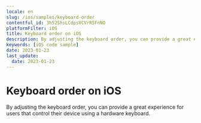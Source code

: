 ```yaml
---
locale: en
slug: /ios/samples/keyboard-order
contentful_id: 3h52ShsLCdpsVCVrR5FnNO
platformFilter: iOS
title: Keyboard order on iOS
description: By adjusting the keyboard order, you can provide a great experience for users that control their device using a hardware keyboard.
keywords: [iOS code sample]
date: 2023-01-23
last_update:
  date: 2023-01-23
---
```


# Keyboard order on iOS

By adjusting the keyboard order, you can provide a great experience for users that control their device using a hardware keyboard.

<CodeSample id="keyboard-order" locale="en" platform="ios"/>
